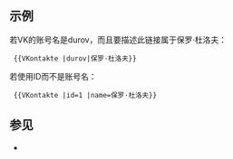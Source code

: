 {{Documentation subpage}}
<!-- PLEASE ADD CATEGORIES AND INTERWIKIS AT THE BOTTOM OF THIS PAGE. -->
<!-- {{warning|[[Wikipedia:外部链接|外部链接]]建议[[WP:ELNO|避免链接到VK]]，即使其为[[WP:ELOFFICIAL|官方账号]]，“链接的内容由条目叙述的主题（组织或人物）所控制”且VK链接“提供唯一的内容且不是明显链接自其他官方网站”的时候，维基百科不会直接帮助VK用户找到其在VK的页面。}} -->
{{Uses Wikidata|P3185}}
<!-- 
==用法==
{{See also|Wikipedia:External links/Perennial websites}}

模板参数
{| class="wikitable"
! Parameter
! Position
! width="50pt" | Parameter Name
! width="400pt" | Description
! Required
! width="300pt" | Notes
|-
|rowspan="2" |Account
|rowspan="2" |1
|[none]
|Username for the VK account (part of the web page address, for "<tt>vk.com/example</tt>" the username is "<tt>example</tt>").
|rowspan="2" |yes
|rowspan="2" |Only enter username or numerical id - not both.
|-
|<tt>id</tt><br>[required]
|Numerical ID of the VK account (part of the web page address, for "<tt>vk.com/id12345</tt>" the id is "<tt>12345</tt>").
|-
|Display name
|2
|<tt>name</tt><br>[optional]
|The account name as it should appear in the visible text of the link. 
|no
|Defaults to the article title if not supplied.<br>Parameter is not needed if the article title is the actual name of the person.
|}
 -->
==示例==
若VK的账号名是durov，而且要描述此链接属于保罗·杜洛夫：
  <nowiki>{{VKontakte |durov|保罗·杜洛夫}}</nowiki>
{{VKontakte |durov|Pavel Durov}}

若使用ID而不是账号名：
  <nowiki>{{VKontakte |id=1 |name=保罗·杜洛夫}}</nowiki>
{{VKontakte |id=1 |name=保罗·杜洛夫}}

==参见==
*{{tl|Facebook}}

<includeonly>
<!-- PLEASE ADD CATEGORIES AND INTERWIKIS BELOW THIS LINE, THANK YOU. -->
[[Category:社交网络链接模板|{{PAGENAME}}]]
</includeonly>